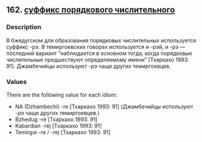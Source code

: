 ## 162. <a href =  'https://agricolamz.github.io/The_Circassian_Isoglosses_Database/162.html'>суффикс порядкового числительного</a>
### Description

В бжедугском для образования порядковых числительных используется суффикс -рэ. В темиргоевских говорах используется и -рэй, и -рэ — последний вариант "наблюдается в основном тогда, когда порядковые числительные предшествуют определяемому имени" [Тхаркахо 1993: 91]. Джамбечийцы используют -рэ чаще других темиргоевцев.

### Values
There are the following value for each idiom:

* NA (Dzhambechi) -re [Тхаркахо 1993: 91] (Джамбечийцы используют -рэ чаще других темиргоевцев.)
* Bzhedug  -re [Тхаркахо 1993: 91] 
* Kabardian  -rej [Тхаркахо 1993: 91] 
* Temirgoi  -re / -rej [Тхаркахо 1993: 91] 


